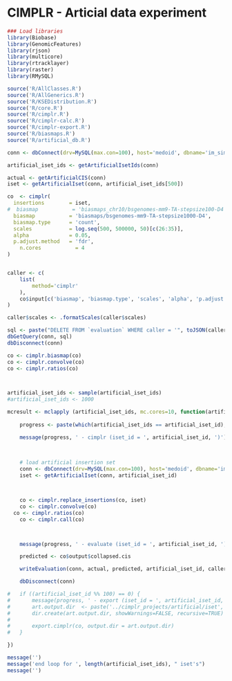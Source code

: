 CIMPLR - Articial data experiment
========================================================

```r

### Load libraries
library(Biobase)
library(GenomicFeatures)
library(rjson)
library(multicore)
library(rtracklayer)
library(raster)
library(RMySQL)

source('R/AllClasses.R')
source('R/AllGenerics.R')
source('R/KSEDistribution.R')
source('R/core.R')
source('R/cimplr.R')
source('R/cimplr-calc.R')
source('R/cimplr-export.R')
source('R/biasmaps.R')
source('R/artificial_db.R')
```




```r

conn <- dbConnect(drv=MySQL(max.con=100), host='medoid', dbname='im_simulation_db', user='igkc', password='igkc')

artificial_iset_ids <- getArtificialIsetIds(conn)

actual <- getArtificialCIS(conn)
iset <- getArtificialIset(conn, artificial_iset_ids[500])

co  <- cimplr(
  insertions        = iset,
#  biasmap           = 'biasmaps_chr10/bsgenomes-mm9-TA-stepsize100-D4',
  biasmap           = 'biasmaps/bsgenomes-mm9-TA-stepsize1000-D4',
  biasmap.type      = 'count',
  scales            = log.seq(500, 500000, 50)[c(26:35)],
  alpha             = 0.05,
  p.adjust.method   = 'fdr',
	n.cores           = 4
)


caller <- c(
	list(
		method='cimplr'
	),
	co$input[c('biasmap', 'biasmap.type', 'scales', 'alpha', 'p.adjust.method')]
)

caller$scales <- .formatScales(caller$scales)

sql <- paste("DELETE FROM `evaluation` WHERE caller = '", toJSON(caller), "'", sep='')
dbGetQuery(conn, sql)
dbDisconnect(conn)
```




```r


co <- cimplr.biasmap(co)
co <- cimplr.convolve(co)
co <- cimplr.ratios(co)




```




```r

artificial_iset_ids <- sample(artificial_iset_ids)
#artificial_iset_ids <- 1000

mcresult <- mclapply (artificial_iset_ids, mc.cores=10, function(artificial_iset_id) {
  
	progress <- paste(which(artificial_iset_ids == artificial_iset_id), '/', length(artificial_iset_ids), sep='')

	message(progress, ' - cimplr (iset_id = ', artificial_iset_id, ')')

	
	
	# load artificial insertion set
	conn <- dbConnect(drv=MySQL(max.con=100), host='medoid', dbname='im_simulation_db', user='igkc', password='igkc')
	iset <- getArtificialIset(conn, artificial_iset_id)



	co <- cimplr.replace_insertions(co, iset)
	co <- cimplr.convolve(co)
  co <- cimplr.ratios(co)
	co <- cimplr.call(co)



	message(progress, ' - evaluate (iset_id = ', artificial_iset_id, ')')

	predicted <- co$output$collapsed.cis

	writeEvaluation(conn, actual, predicted, artificial_iset_id, caller)

	dbDisconnect(conn)

#	if ((artificial_iset_id %% 100) == 0) {
#		message(progress, ' - export (iset_id = ', artificial_iset_id, ')')
#		art.output.dir  <- paste('../cimplr_projects/artificial/iset', artificial_iset_id, sep='')
#		dir.create(art.output.dir, showWarnings=FALSE, recursive=TRUE)
#
#		export.cimplr(co, output.dir = art.output.dir)
#	}

})

message('')
message('end loop for ', length(artificial_iset_ids), " iset's")
message('')
```


